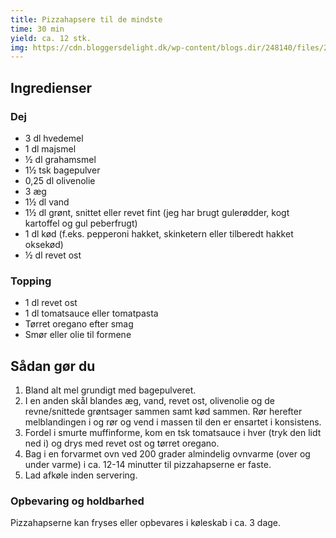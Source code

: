 ```yaml
---
title: Pizzahapsere til de mindste
time: 30 min
yield: ca. 12 stk.
img: https://cdn.bloggersdelight.dk/wp-content/blogs.dir/248140/files/2020/12/dsc09274.jpg
---
```


## Ingredienser

### Dej
- 3 dl hvedemel
- 1 dl majsmel
- ½ dl grahamsmel
- 1½ tsk bagepulver
- 0,25 dl olivenolie
- 3 æg
- 1½ dl vand
- 1½ dl grønt, snittet eller revet fint (jeg har brugt gulerødder, kogt kartoffel og gul peberfrugt)
- 1 dl kød (f.eks. pepperoni hakket, skinketern eller tilberedt hakket oksekød)
- ½ dl revet ost

### Topping
- 1 dl revet ost
- 1 dl tomatsauce eller tomatpasta
- Tørret oregano efter smag
- Smør eller olie til formene

## Sådan gør du

1. Bland alt mel grundigt med bagepulveret.
2. I en anden skål blandes æg, vand, revet ost, olivenolie og de revne/snittede grøntsager sammen samt kød sammen. Rør herefter melblandingen i og rør og vend i massen til den er ensartet i konsistens.
3. Fordel i smurte muffinforme, kom en tsk tomatsauce i hver (tryk den lidt ned i) og drys med revet ost og tørret oregano.
4. Bag i en forvarmet ovn ved 200 grader almindelig ovnvarme (over og under varme) i ca. 12-14 minutter til pizzahapserne er faste.
5. Lad afkøle inden servering.

### Opbevaring og holdbarhed
Pizzahapserne kan fryses eller opbevares i køleskab i ca. 3 dage.

